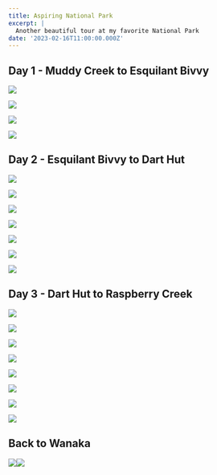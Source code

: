 ```yaml
---
title: Aspiring National Park
excerpt: |
  Another beautiful tour at my favorite National Park
date: '2023-02-16T11:00:00.000Z'
---
```


## Day 1 - Muddy Creek to Esquilant Bivvy

![](/uploads/2023-02_aspiring_np/IMG_20230214_201529-md.jpg)

![](/uploads/2023-02_aspiring_np/IMG_20230214_201448-md.jpg)

![](/uploads/2023-02_aspiring_np/IMG_20230214_194354-md.jpg)

![](/uploads/2023-02_aspiring_np/IMG_20230214_201417-md.jpg)

## Day 2 - Esquilant Bivvy to Dart Hut

![](/uploads/2023-02_aspiring_np/IMG_20230219_193323-md.jpg)

![](/uploads/2023-02_aspiring_np/IMG_20230219_193352-md.jpg)

![](/uploads/2023-02_aspiring_np/IMG_20230219_193435-md.jpg)

![](/uploads/2023-02_aspiring_np/IMG_20230219_193035-md.jpg)

![](/uploads/2023-02_aspiring_np/IMG_20230216_210931-md.jpg)

![](/uploads/2023-02_aspiring_np/IMG_20230216_204724-md.jpg)

![](/uploads/2023-02_aspiring_np/IMG_20230216_210755-md.jpg)

## Day 3 - Dart Hut to Raspberry Creek

![](/uploads/2023-02_aspiring_np/IMG_20230216_211100-md.jpg)

![](/uploads/2023-02_aspiring_np/IMG_20230216_211156-md.jpg)

![](/uploads/2023-02_aspiring_np/IMG_20230216_211257-md.jpg)

![](/uploads/2023-02_aspiring_np/IMG_20230219_192918-md.jpg)

![](/uploads/2023-02_aspiring_np/IMG_20230216_205454-md.jpg)

![](/uploads/2023-02_aspiring_np/IMG_20230216_211445-md.jpg)

![](/uploads/2023-02_aspiring_np/IMG_20230219_192824-md.jpg)

![](/uploads/2023-02_aspiring_np/IMG_20230219_192626-md.jpg)

## Back to Wanaka

![](/uploads/2023-02_aspiring_np/IMG_20230217_175121-md.jpg)![](/uploads/2023-02_aspiring_np/IMG_20230218_201558-md.jpg)
